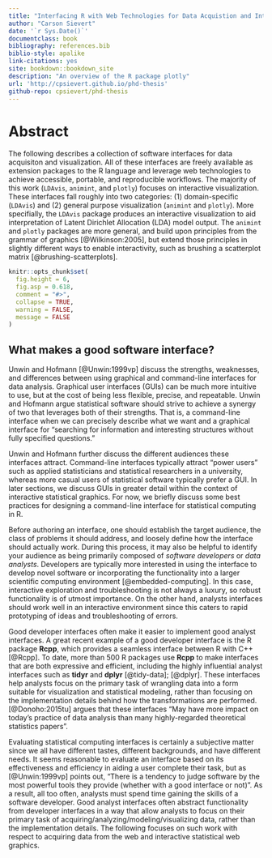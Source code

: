 ```yaml
---
title: "Interfacing R with Web Technologies for Data Acquistion and Interactive Visualization"
author: "Carson Sievert"
date: '`r Sys.Date()`'
documentclass: book
bibliography: references.bib
biblio-style: apalike
link-citations: yes
site: bookdown::bookdown_site
description: "An overview of the R package plotly"
url: 'http://cpsievert.github.io/phd-thesis'
github-repo: cpsievert/phd-thesis
---
```


# Abstract {-}

The following describes a collection of software interfaces for data acquisiton and visualization. All of these interfaces are freely available as extension packages to the R language and leverage web technologies to achieve accessible, portable, and reproducible workflows. The majority of this work (`LDAvis`, `animint`, and `plotly`) focuses on interactive visualization. These interfaces fall roughly into two categories: (1) domain-specific (`LDAvis`) and (2) general purpose visualization (`animint` and `plotly`). More specifially, the `LDAvis` package produces an interactive visualization to aid interpretation of Latent Dirichlet Allocation (LDA) model output. The `animint` and `plotly` packages are more general, and build upon principles from the grammar of graphics [@Wilkinson:2005], but extend those principles in slightly different ways to enable interactivity, such as brushing a scatterplot matrix [@brushing-scatterplots]. 

```r
knitr::opts_chunk$set(
  fig.height = 6,
  fig.asp = 0.618,
  comment = "#>",
  collapse = TRUE,
  warning = FALSE,
  message = FALSE
)
```

## What makes a good software interface?

Unwin and Hofmann [@Unwin:1999vp] discuss the strengths, weaknesses, and differences between using graphical and command-line interfaces for data analysis. Graphical user interfaces (GUIs) can be much more intuitive to use, but at the cost of being less flexible, precise, and repeatable. Unwin and Hofmann argue statistical software should strive to achieve a synergy of two that leverages both of their strengths. That is, a command-line interface when we can precisely describe what we want and a graphical interface for "searching for information and interesting structures without fully specified questions."

Unwin and Hofmann further discuss the different audiences these interfaces attract. Command-line interfaces typically attract "power users" such as applied statisticians and statistical researchers in a university, whereas more casual users of statistical software typically prefer a GUI. In later sections, we discuss GUIs in greater detail within the context of interactive statistical graphics. For now, we briefly discuss some best practices for designing a command-line interface for statistical computing in R.

Before authoring an interface, one should establish the target audience, the class of problems it should address, and loosely define how the interface should actually work. During this process, it may also be helpful to identify your audience as being primarily composed of _software developers_ or _data analysts_. Developers are typically more interested in using the interface to develop novel software or incorporating the functionality into a larger scientific computing environment [@embedded-computing]. In this case, interactive exploration and troubleshooting is not always a luxury, so robust functionality is of utmost importance. On the other hand, analysts interfaces should work well in an interactive environment since this caters to rapid prototyping of ideas and troubleshooting of errors.

Good developer interfaces often make it easier to implement good analyst interfaces. A great recent example of a good developer interface is the R package __Rcpp__, which provides a seamless interface between R with C++ [@Rcpp]. To date, more than 500 R packages use __Rcpp__ to make interfaces that are both expressive and efficient, including the highly influential analyst interfaces such as __tidyr__ and __dplyr__ [@tidy-data]; [@dplyr]. These interfaces help analysts focus on the primary task of wrangling data into a form suitable for visualization and statistical modeling, rather than focusing on the implementation details behind how the transformations are performed. [@Donoho:2015tu] argues that these interfaces "May have more impact on today’s practice of data analysis than many highly-regarded theoretical statistics papers".

<!--
 TODO:
* Difficulty in evaluating interfaces?
* Purely functional programming?
* Compatible interfaces (S3)?
-->

Evaluating statistical computing interfaces is certainly a subjective matter since we all have different tastes, different backgrounds, and have different needs. It seems reasonable to evaluate an interface based on its effectiveness and efficiency in aiding a user complete their task, but as [@Unwin:1999vp] points out, "There is a tendency to judge software by the most powerful tools they provide (whether with a good interface or not)". As a result, all too often, analysts must spend time gaining the skills of a software developer. Good analyst interfaces often abstract functionality from developer interfaces in a way that allow analysts to focus on their primary task of acquiring/analyzing/modeling/visualizing data, rather than the implementation details. The following focuses on such work with respect to acquiring data from the web and interactive statistical web graphics. 

<!-- TODO
* More motivation via Bill Cleveland's Tool Evaluation?
http://www.stat.purdue.edu/~wsc/papers/datascience.pdf
-->
